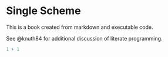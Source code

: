 # Single Scheme

This is a book created from markdown and executable code.

See @knuth84 for additional discussion of literate programming.

```r
1 + 1
```
